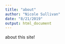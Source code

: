 ```yaml
---
title: "about"
author: "Nicole Sullivan"
date: "8/21/2019"
output: html_document
---
```

about this site!

